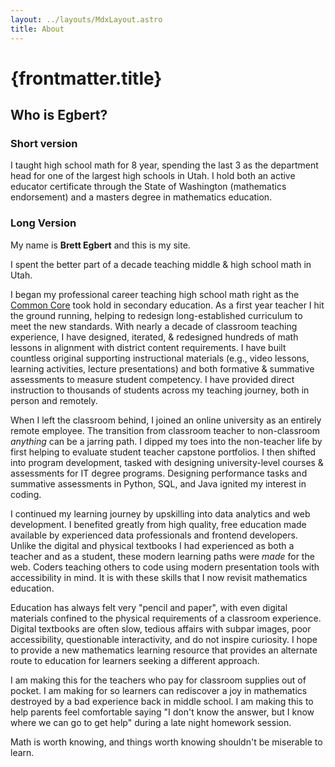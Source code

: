 ```yaml
---
layout: ../layouts/MdxLayout.astro
title: About
---
```


# {frontmatter.title}

## Who is Egbert?

### Short version

I taught high school math for 8 year, spending the last 3 as the department head for one of the largest high schools in Utah. I hold both an active educator certificate through the State of Washington (mathematics endorsement) and a masters degree in mathematics education.

### Long Version

My name is **Brett Egbert** and this is my site.

I spent the better part of a decade teaching middle & high school math in Utah.

I began my professional career teaching high school math right as the [Common Core](https://www.thecorestandards.org/) took hold in secondary education. As a first year teacher I hit the ground running, helping to redesign long-established curriculum to meet the new standards. With nearly a decade of classroom teaching experience, I have designed, iterated, & redesigned hundreds of math lessons in alignment with district content requirements. I have built countless original supporting instructional materials (e.g., video lessons, learning activities, lecture presentations) and both formative & summative assessments to measure student competency. I have provided direct instruction to thousands of students across my teaching journey, both in person and remotely.

When I left the classroom behind, I joined an online university as an entirely remote employee. The transition from classroom teacher to non-classroom _anything_ can be a jarring path. I dipped my toes into the non-teacher life by first helping to evaluate student teacher capstone portfolios. I then shifted into program development, tasked with designing university-level courses & assessments for IT degree programs. Designing performance tasks and summative assessments in Python, SQL, and Java ignited my interest in coding.

I continued my learning journey by upskilling into data analytics and web development. I benefited greatly from high quality, free education made available by experienced data professionals and frontend developers. Unlike the digital and physical textbooks I had experienced as both a teacher and as a student, these modern learning paths were _made_ for the web. Coders teaching others to code using modern presentation tools with accessibility in mind. It is with these skills that I now revisit mathematics education.

Education has always felt very "pencil and paper", with even digital materials confined to the physical requirements of a classroom experience. Digital textbooks are often slow, tedious affairs with subpar images, poor accessibility, questionable interactivity, and do not inspire curiosity. I hope to provide a new mathematics learning resource that provides an alternate route to education for learners seeking a different approach.

I am making this for the teachers who pay for classroom supplies out of pocket. I am making for so learners can rediscover a joy in mathematics destroyed by a bad experience back in middle school. I am making this to help parents feel comfortable saying "I don't know the answer, but I know where we can go to get help" during a late night homework session.

Math is worth knowing, and things worth knowing shouldn't be miserable to learn.
